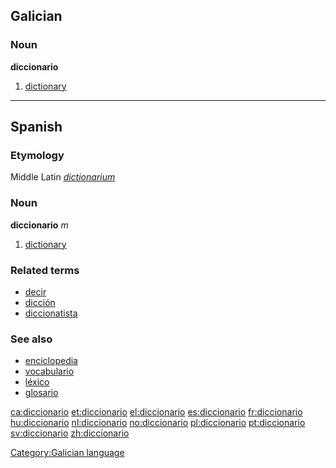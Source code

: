 ==Galician==
===Noun===
'''diccionario'''

# [[dictionary]]

----

==Spanish==
===Etymology===
Middle Latin ''[[dictionarium]]''
===Noun===
'''diccionario''' ''m''

# [[dictionary]]

===Related terms===
*[[decir]]
*[[dicción]]
*[[diccionatista]]

===See also===
*[[enciclopedia]]
*[[vocabulario]]
*[[léxico]]
*[[glosario]]

[[Category:Galician language]]

[[ca:diccionario]]
[[et:diccionario]]
[[el:diccionario]]
[[es:diccionario]]
[[fr:diccionario]]
[[hu:diccionario]]
[[nl:diccionario]]
[[no:diccionario]]
[[pl:diccionario]]
[[pt:diccionario]]
[[sv:diccionario]]
[[zh:diccionario]]